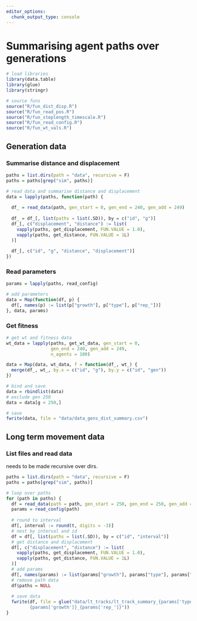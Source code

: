 ```yaml
---
editor_options: 
  chunk_output_type: console
---
```


# Summarising agent paths over generations

```r
# load libraries
library(data.table)
library(glue)
library(stringr)

# source funs
source("R/fun_dist_disp.R")
source("R/fun_read_pos.R")
source("R/fun_steplength_timescale.R")
source("R/fun_read_config.R")
source("R/fun_wt_vals.R")
```

## Generation data

### Summarise distance and displacement

```r
paths = list.dirs(path = "data", recursive = F)
paths = paths[grep("sim", paths)]

# read data and summarise distance and displacement
data = lapply(paths, function(path) {
  
  df_ = read_data(path, gen_start = 0, gen_end = 240, gen_add = 249)
  
  df_ = df_[, list(paths = list(.SD)), by = c("id", "g")]
  df_[, c("displacement", "distance") := list(
    vapply(paths, get_displacement, FUN.VALUE = 1.0),
    vapply(paths, get_distance, FUN.VALUE = 1L)
  )]
  
  df_[, c("id", "g", "distance", "displacement")]
})
```

### Read parameters

```r
params = lapply(paths, read_config)

# add parameters
data = Map(function(df, p) {
  df[, names(p) := list(p["growth"], p["type"], p["rep_"])]
}, data, params)
```

### Get fitness

```r
# get wt and fitness data
wt_data = lapply(paths, get_wt_data, gen_start = 0, 
                 gen_end = 240, gen_add = 249,
                 n_agents = 100)

data = Map(data, wt_data, f = function(df_, wt_) {
  merge(df_, wt_, by.x = c("id", "g"), by.y = c("id", "gen"))
})

# bind and save
data = rbindlist(data)
# exclude gen 250
data = data[g < 250,]

# save
fwrite(data, file = "data/data_gens_dist_summary.csv")
```

## Long term movement data 

### List files and read data

needs to be made recursive over dirs.

```r
paths = list.dirs(path = "data", recursive = F)
paths = paths[grep("sim", paths)]

# loop over paths
for (path in paths) {
  df = read_data(path = path, gen_start = 250, gen_end = 250, gen_add = NULL)
  params = read_config(path)
  
  # round to interval
  df[, interval := round(t, digits = -3)]
  # nest by interval and id
  df = df[, list(paths = list(.SD)), by = c("id", "interval")]
  # get distance and displacement
  df[, c("displacement", "distance") := list(
    vapply(paths, get_displacement, FUN.VALUE = 1.0),
    vapply(paths, get_distance, FUN.VALUE = 1L)
  )]
  # add params
  df[, names(params) := list(params["growth"], params["type"], params["rep_"])]
  # remove path data
  df$paths = NULL
  
  # save data
  fwrite(df, file = glue("data/lt_tracks/lt_track_summary_{params['type']}_\\
         {params['growth']}_{params['rep_']}"))
}
```
